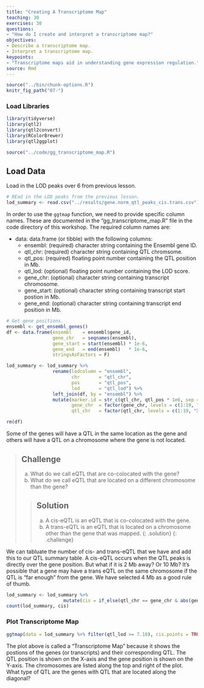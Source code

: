 ```yaml
---
title: "Creating A Transcriptome Map"
teaching: 30
exercises: 30
questions:
- "How do I create and interpret a transcriptome map?"
objectives:
- Describe a transcriptome map.
- Interpret a transcriptome map.
keypoints:
- "Transcriptome maps aid in understanding gene expression regulation."
source: Rmd
---
```


```r
source("../bin/chunk-options.R")
knitr_fig_path("07-")
```

### Load Libraries  

```r
library(tidyverse)
library(qtl2)
library(qtl2convert)
library(RColorBrewer)
library(qtl2ggplot)

source("../code/gg_transcriptome_map.R")
```

## Load Data

Load in the LOD peaks over 6 from previous lesson.

```r
# REad in the LOD peaks from the previous lesson.
lod_summary <- read.csv("../results/gene.norm_qtl_peaks_cis.trans.csv")
```

In order to use the `ggtmap` function, we need to provide specific column names. These are documented in the "gg_transcriptome_map.R" file in the code directory of this workshop. The required column names are:

* data: data.frame (or tibble) with the following columns:
    * ensembl: (required) character string containing the Ensembl gene ID.
    * qtl_chr: (required) character string containing QTL chromsome.
    * qtl_pos: (required) floating point number containing the QTL position in Mb.
    * qtl_lod: (optional) floating point number containing the LOD score.
    * gene_chr:  (optional) character string containing transcript chromosome.
    * gene_start: (optional) character string containing transcript start postion in Mb.
    * gene_end:  (optional) character string containing transcript end position in Mb.

```r

# Get gene positions.
ensembl <- get_ensembl_genes()
df <- data.frame(ensembl    = ensembl$gene_id, 
                 gene_chr   = seqnames(ensembl), 
                 gene_start = start(ensembl) * 1e-6, 
                 gene_end   = end(ensembl)   * 1e-6,
                 stringsAsFactors = F)

lod_summary <- lod_summary %>% 
                 rename(lodcolumn = "ensembl",
                        chr       = "qtl_chr",
                        pos       = "qtl_pos",
                        lod       = "qtl_lod") %>% 
                 left_join(df, by = "ensembl") %>% 
                 mutate(marker.id = str_c(qtl_chr, qtl_pos * 1e6, sep = "_"),
                        gene_chr  = factor(gene_chr, levels = c(1:19, "X")),
                        qtl_chr   = factor(qtl_chr, levels = c(1:19, "X")))

rm(df)
```

Some of the genes will have a QTL in the same location as the gene and others will have a QTL on a chromosome where the gene is not located. 

> ## Challenge
> a. What do we call eQTL that are co-colocated with the gene?
> b. What do we call eQTL that are located on a different chromosome than the gene?
>
> > ## Solution
> > 
> > a. A cis-eQTL is an eQTL that is co-colocated with the gene.
> > b. A trans-eQTL is an eQTL that is located on a chromosome other than the gene that was mapped.
> {: .solution}
{: .challenge}

We can tabluate the number of cis- and trans-eQTL that we have and add this to our QTL summary table. A cis-eQTL occurs when the QTL peaks is directly over the gene position. But what if it is 2 Mb away? Or 10 Mb? It's possible that a gene may have a trans eQTL on the same chromosome if the QTL is "far enough" from the gene. We have selected 4 Mb as a good rule of thumb.

```r
lod_summary <- lod_summary %>% 
                     mutate(cis = if_else(qtl_chr == gene_chr & abs(gene_start - qtl_pos) < 4, "cis", "trans"))
count(lod_summary, cis)
```

### Plot Transcriptome Map

```r
ggtmap(data = lod_summary %>% filter(qtl_lod >= 7.18), cis.points = TRUE, cis.radius = 4)
```

The plot above is called a "Transcriptome Map" because it shows the postions of the genes (or transcripts) and their corresponding QTL. The QTL position is shown on the X-axis and the gene position is shown on the Y-axis. The chromosomes are listed along the top and right of the plot. What type of QTL are the genes with QTL that are located along the diagonal?


